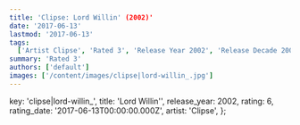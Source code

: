 ```yaml
---
title: 'Clipse: Lord Willin' (2002)'
date: '2017-06-13'
lastmod: '2017-06-13'
tags:
  ['Artist Clipse', 'Rated 3', 'Release Year 2002', 'Release Decade 2000']
summary: 'Rated 3'
authors: ['default']
images: ['/content/images/clipse|lord-willin_.jpg']
---
```


  key: 'clipse|lord-willin_',
  title: 'Lord Willin'',
  release_year: 2002,
  rating: 6,
  rating_date: '2017-06-13T00:00:00.000Z',
  artist: 'Clipse',
};

<MusicRating data={data} />
